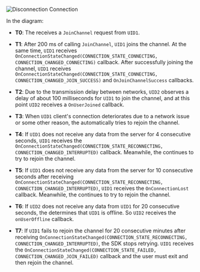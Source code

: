 <PlatformWrapper platform="unity">

![Disconnection Connection](/images/rtc-sdk/connection-state-unity.svg)

In the diagram:

- **T0**: The <Vpd k="SDK" /> receives a `JoinChannel` request from `UID1`.

- **T1**: After 200 ms of calling `JoinChannel`, `UID1` joins the channel. At the same time, `UID1` receives `OnConnectionStateChanged(CONNECTION_STATE_CONNECTING, CONNECTION_CHANGED_CONNECTING)` callback. After successfully joining the channel, `UID1` receives `OnConnectionStateChanged(CONNECTION_STATE_CONNECTING, CONNECTION_CHANGED_JOIN_SUCCESS)` and `OnJoinChannelSuccess` callbacks.

- **T2**: Due to the transmission delay between networks, `UID2` observes a delay of about 100 milliseconds for `UID1` to join the channel, and at this point `UID2` receives a `OnUserJoined` callback.

- **T3**: When `UID1` client's connection deteriorates due to a network issue or some other reason, the <Vpd k="SDK" /> automatically tries to rejoin the channel.

- **T4**: If `UID1` does not receive any data from the server for 4 consecutive seconds, `UID1` receives the `OnConnectionStateChanged(CONNECTION_STATE_RECONNECTING, CONNECTION_CHANGED_INTERRUPTED)` callback. Meanwhile, the <Vpd k="SDK" /> continues to try to rejoin the channel.

- **T5**: If `UID1` does not receive any data from the server for 10 consecutive seconds after receiving `OnConnectionStateChanged(CONNECTION_STATE_RECONNECTING, CONNECTION_CHANGED_INTERRUPTED)`, `UID1` receives the `OnConnectionLost` callback. Meanwhile, the <Vpd k="SDK" /> continues to try to rejoin the channel.

- **T6**: If `UID2` does not receive any data from `UID1` for 20 consecutive seconds, the <Vpd k="SDK" /> determines that `UID1` is offline. So `UID2` receives the `onUserOffline` callback.

- **T7**: If `UID1` fails to rejoin the channel for 20 consecutive minutes after receiving `OnConnectionStateChanged(CONNECTION_STATE_RECONNECTING, CONNECTION_CHANGED_INTERRUPTED)`, the SDK stops retrying. `UID1` receives the `OnConnectionStateChanged(CONNECTION_STATE_FAILED, CONNECTION_CHANGED_JOIN_FAILED)` callback and the user must exit and then rejoin the channel.

</PlatformWrapper>